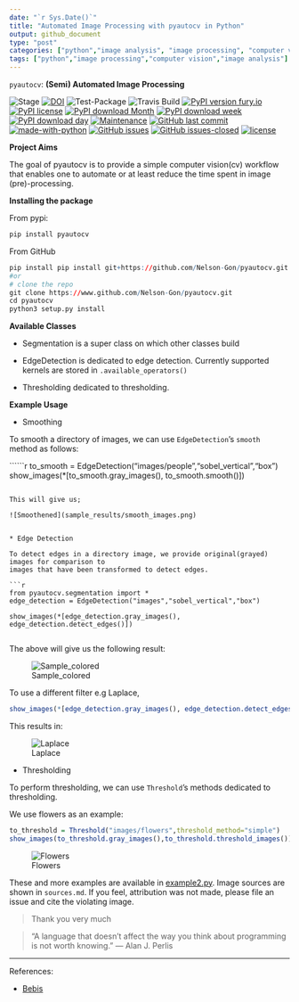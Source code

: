 ```yaml
---
date: "`r Sys.Date()`"
title: "Automated Image Processing with pyautocv in Python"
output: github_document
type: "post"
categories: ["python","image analysis", "image processing", "computer vision"]
tags: ["python","image processing","computer vision","image analysis"]
---
```


`pyautocv`: **(Semi) Automated Image Processing**

![Stage](https://www.repostatus.org/badges/latest/wip.svg) [![DOI](https://zenodo.org/badge/DOI/10.5281/zenodo.3766956.svg)](https://doi.org/10.5281/zenodo.3766956)
![Test-Package](https://github.com/Nelson-Gon/pyautocv/workflows/Test-Package/badge.svg)
![Travis Build](https://travis-ci.com/Nelson-Gon/pyautocv.svg?branch=master)
[![PyPI version fury.io](https://badge.fury.io/py/pyautocv.svg)](https://pypi.python.org/pypi/pyautocv/)
[![PyPI license](https://img.shields.io/pypi/l/pyautocv.svg)](https://pypi.python.org/pypi/pyautocv/)
[![PyPI download Month](https://img.shields.io/pypi/dm/pyautocv.svg)](https://pypi.python.org/pypi/pyautocv/)
[![PyPI download week](https://img.shields.io/pypi/dw/pyautocv.svg)](https://pypi.python.org/pypi/pyautocv/)
[![PyPI download day](https://img.shields.io/pypi/dd/pyautocv.svg)](https://pypi.python.org/pypi/pyautocv/)
[![Maintenance](https://img.shields.io/badge/Maintained%3F-yes-green.svg)](https://GitHub.com/Nelson-Gon/pyautocv/graphs/commit-activity)
[![GitHub last commit](https://img.shields.io/github/last-commit/Nelson-Gon/pyautocv.svg)](https://github.com/Nelson-Gon/pyautocv/commits/master)
[![made-with-python](https://img.shields.io/badge/Made%20with-Python-1f425f.svg)](https://www.python.org/)
[![GitHub issues](https://img.shields.io/github/issues/Nelson-Gon/pyautocv.svg)](https://GitHub.com/Nelson-Gon/pyautocv/issues/)
[![GitHub issues-closed](https://img.shields.io/github/issues-closed/Nelson-Gon/pyautocv.svg)](https://GitHub.com/Nelson-Gon/pyautocv/issues?q=is%3Aissue+is%3Aclosed)
[![license](https://img.shields.io/badge/license-MIT-blue.svg)](https://github.com/Nelson-Gon/pyautocv/blob/master/LICENSE)


**Project Aims**

The goal of pyautocv is to provide a simple computer vision(cv) workflow that enables one to automate 
or at least reduce the time spent in image (pre)-processing. 


**Installing the package**

From pypi:


```r

pip install pyautocv

```

From GitHub

```r

pip install pip install git+https://github.com/Nelson-Gon/pyautocv.git
#or
# clone the repo
git clone https://www.github.com/Nelson-Gon/pyautocv.git
cd pyautocv
python3 setup.py install


```

**Available Classes**


* Segmentation is a super class on which other classes build

* EdgeDetection is dedicated to edge detection. Currently supported kernels are stored in `.available_operators()`

* Thresholding dedicated to thresholding.



**Example Usage**

* Smoothing

To smooth a directory of images, we can use `EdgeDetection`'s `smooth` method as
follows:

``````r

to_smooth = EdgeDetection("images/people","sobel_vertical","box")
show_images(*[to_smooth.gray_images(), to_smooth.smooth()])

```

This will give us;

![Smoothened](sample_results/smooth_images.png)


* Edge Detection 

To detect edges in a directory image, we provide original(grayed) images for comparison to
images that have been transformed to detect edges. 

```r

from pyautocv.segmentation import *
edge_detection = EdgeDetection("images","sobel_vertical","box")

show_images(*[edge_detection.gray_images(), edge_detection.detect_edges()])


```

The above will give us the following result:


![Sample_colored](./sample_results/images_smooth.png)

To use a different filter e.g Laplace,

```r

show_images(*[edge_detection.gray_images(), edge_detection.detect_edges(operator="laplace")])

```

This results in:

![Laplace](./sample_results/show_smooth_laplace.png)


* Thresholding

To perform thresholding, we can use `Threshold`'s methods dedicated to thresholding.

We use flowers as an example:

```r

to_threshold = Threshold("images/flowers",threshold_method="simple")
show_images(to_threshold.gray_images(),to_threshold.threshold_images())


```

![Flowers](./sample_results/threshold_flowers.png)



These and more examples are available in [example2.py](./examples/example2.py). Image sources are
shown in `sources.md`. If you feel, attribution was not made, please file an issue
and cite the violating image.

> Thank you very much

> “A language that doesn't affect the way you think about programming is not worth knowing.”
― Alan J. Perlis


---

References:

* [Bebis](https://www.cse.unr.edu/~bebis/CS791E/Notes/EdgeDetection.pdf)
